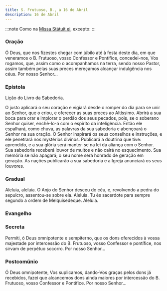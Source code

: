 ```yaml
---
title: S. Frutuoso, B., a 16 de Abril
description: 16 de Abril
---
```



:::note
Como na [Missa Státuit ei](/missal/comum/11confessorespontifices1), excepto:
:::

### Oração

Ó Deus, que nos fizestes chegar com júbilo até à festa deste dia, em que
veneramos o B. Frutuoso, vosso Confessor e Pontífice, concedei-nos, Vos
rogamos, que, assim como o acompanhamos na terra, sendo nosso Pastor,
assim também pelas suas preces mereçamos alcançar indulgência nos céus.
Por nosso Senhor...

### Epístola

Lição do Livro da Sabedoria.

O justo aplicará o seu coração e vigiará desde o romper do dia para se
unir ao Senhor, que o criou, e oferecer as suas preces ao Altíssimo.
Abrirá a sua boca para orar e implorar o perdão dos seus pecados, pois, se
o soberano Senhor quiser, enchê-lo-á com o espírito da inteligência. Então
ele espalhará, como chuva, as palavras da sua sabedoria e abençoará o
Senhor na sua oração. O Senhor inspirará os seus conselhos e instruções, e
ele penetrará nos mystérios divinos. Publicará a doutrina que tive:
aprendido, e a sua glória será manter-se na lei da aliança com o Senhor.
Sua sabedoria receberá louvor de muitos e não cairá no esquecimento. Sua
memória se não apagará; o seu nome será honrado de geração em geração. As
nações publicarão a sua sabedoria e a Igreja anunciará os seus louvores.

### Gradual

Aleluia, aleluia. O Anjo do Senhor desceu do céu, e, revolvendo a pedra do
sepulcro, assentou-se sobre ela. Aleluia. Tu és sacerdote para sempre
segundo a ordem de Melquisedeque. Aleluia.

### Evangelho

<LinkCard
  href="/missal/comum/10martires#evangelho"
  title="Mártires - Missa Sancti tui"
/>

### Secreta

Permiti, ó Deus omnipotente e sempiterno, que os dons oferecidos à vossa
majestade por intercessão do B. Frutuoso, vosso Confessor e pontífice, nos
sirvam de perpétuo socorro. Por nosso Senhor...

### Postcomúnio

Ó Deus omnipotente, Vos suplicamos, dando-Vos graças pelos dons já
recebidos, fazei que alcancemos dons ainda maiores por intercessão do B.
Frutuoso, vosso Confessor e Pontífice. Por nosso Senhor...
